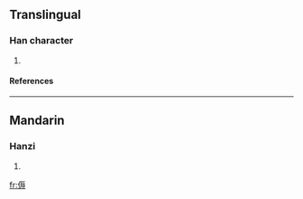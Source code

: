 ==Translingual==
===Han character===
{{Han char|rn=9|rad=人|as=10|sn=12|four=|canj=人一女戈 (OMVI)}}
# {{defn|Han}}
====References====
{{Han ref|kx=0112.230|dkj=00943|dj=0240.080|hdz=10202.020|uh=5089|ud=20617}}
----
==Mandarin==
===Hanzi===
{{cmn-hanzi|pin=[[rù]] (ru4)|wg=ju<sup>4</sup>}}
# {{defn|Mandarin}}




[[fr:傉]]